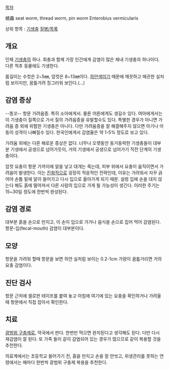[[목차]]

蟯蟲
seat worm, thread worm, pin worm
Enterobius vermicularis

상위 항목 : [[기생충]] [[질병/목록]]

== 개요 ==
인체 [[기생충]]의 하나. 회충과 함께 가장 인간에게 감염이 많은 체내 기생충의 하나이다. 다른 척추 동물에도 기생한다.

몸길이는 수컷은 2~5㎜, 암컷은 8~13㎜이다. [[하얀색]]이기 때문에 깨끗하고 매끈한 실처럼 보이지만, 꿈틀거려 징그러워 보인다.(…)

== 감염 증상 ==
--똥꼬-- 항문 가려움증. 특히 소아에게서. 물론 어른에게도 생길수 있다. 여아에게서는 이 기생충이 질쪽으로 가서 질의 가려움증을 유발할수도 있다. 특별한 경우가 아니면 가려움 증 외에 위험한 기생충은 아니다. 다만 가려움증을 잘 해결해주지 않으면 아기나 아동이 성격이 나빠질수 있다. 한국인에게서 감염율은 약 1-5% 정도로 보고 있다.

가려움 외에는 다른 해로운 증상은 없다. 너무나 오랫동안 동거동락한 기생충들이 대부분 기생에서 공생으로 넘어가듯이, 거의 기생에서 공생으로 넘어가기 직전 단계의 기생충이다.

암컷 요충이 항문 가까이에 알을 낳고 대개는 죽는데, 피부 위에서 요충이 움직이면서 가려움이 발생한다. 이는 [[진화]]적으로 굉장히 적응적인 전략인데, 이유는 가려워서 자꾸 긁어야 손톱 밑에 알이 들어가고 다시 입으로 옮아가게 되기 때문. 설령 입에 손을 대지 않는다 해도 흙에 떨어져서 다른 사람의 입으로 가게 될 가능성이 생긴다. 이러한 주기는 15~30일 정도에 한번씩 완성된다.

== 감염 경로 ==
대부분 흙을 손으로 만지고, 이 손이 입으로 가거나 음식을 손으로 집어 먹어 감염된다. 항문-입(fecal-mouth) 감염이 대부분이다.

== 모양 ==
항문을 가려워 할때 항문을 보면 하얀 실처럼 보이는 0.2-1cm 가량이 꿈틀거리면 거의 요충 감염이다.

== 진단 검사 ==
항문 근처에 셀로판 테이프를 붙여 놓고 아침에 여기에 있는 요충을 확인하거나 가려울 때 항문에서 직접 잡아서 확인한다.

== 치료 ==
[[광범위 구충제]]로, 약국에서 판다. 한번만 먹으면 완치된다고 생각해도 된다. 다만 다시 재감염이 잘 된다. 또 가족 들이 같이 감염되어 있는 경우가 많으므로 같이 복용할 것을 추천한다.

의료계에서는 초등학교 들어가기 전, 흙을 만지고 손을 잘 안씻고, 위생관리를 못하는 연령에서는 해마다 한번씩 광범위 구충제 복용을 추천한다.
